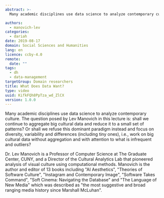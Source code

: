 ```yaml
---
abstract: >-
  Many academic disciplines use data science to analyze contemporary culture. The question posed by Lev Manovich in this lecture is: shall we continue to aggregate big cultural data and reduce it to a small set of patterns? Or shall we refuse this dominant paradigm instead and focus on diversity, variability and differences (including tiny ones), i.e., work on big cultural data without aggregation and with attention to what is infrequent and outliers?

authors:
  - manovich-lev
categories:
  - dariah
date: 2019-08-17
domain: Social Sciences and Humanities
lang: en
licence: ccby-4.0
remote:
  date: ""
tags:
  - dh
  - data-management
targetGroup: Domain researchers
title: What Does Data Want?
type: video
uuid: KifkFQh8PpTza_wd_ZlCX
version: 1.0.0
---
```


Many academic disciplines use data science to analyze contemporary culture. The question posed by Lev Manovich in this lecture is: shall we continue to aggregate big cultural data and reduce it to a small set of patterns? Or shall we refuse this dominant paradigm instead and focus on diversity, variability and differences (including tiny ones), i.e., work on big cultural data without aggregation and with attention to what is infrequent and outliers?

Dr. Lev Manovich is a Professor of Computer Science at The Graduate Center, CUNY, and a Director of the Cultural Analytics Lab that pioneered analysis of visual culture using computational methods. Manovich is the author and editor of 13 books including "AI Aesthetics", "Theories of Software Culture", "Instagram and Contemporary Image", "Software Takes Command", "Soft Cinema: Navigating the Database" and "The Language of New Media" which was described as "the most suggestive and broad ranging media history since Marshall McLuhan".

<VideoCard title="What Does Data Want?" id="Bjjbhs0O3LE" image="images/lev-manovich.png" />
